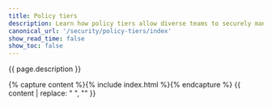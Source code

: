 ```yaml
---
title: Policy tiers
description: Learn how policy tiers allow diverse teams to securely manage Kubernetes policy.
canonical_url: '/security/policy-tiers/index'
show_read_time: false
show_toc: false
---
```


{{ page.description }}

{% capture content %}{% include index.html %}{% endcapture %}
{{ content | replace: "    ", "" }}
